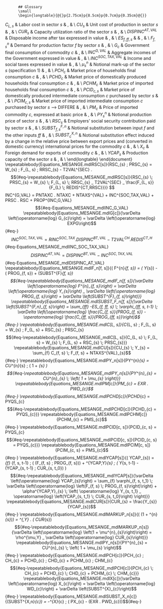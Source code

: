           ## Glossary
          \small
          \begin{longtable}{@{}p{2.75cm}p{8.5cm}p{0.7cm}p{0.35cm}@{}} 
$C_{L, s}$ & Labor cost in sector $s$ & \RaggedLeft \ref{Equations_MESANGE.mdlC[L, s]}, & \RaggedLeft \pageref{Equations_MESANGE.mdlC[L, s]} \\
 \midrule 
$CU_{s}$ & Unit cost of production in sector $s$ & \RaggedLeft \ref{Equations_MESANGE.mdlCU[s]}, & \RaggedLeft \pageref{Equations_MESANGE.mdlCU[s]} \\
 \midrule 
$CUR_{s}$ & Capacity utilization ratio of the sector $s$ & \RaggedLeft \ref{Equations_MESANGE.mdlCUR[s]}, & \RaggedLeft \pageref{Equations_MESANGE.mdlCUR[s]} \\
 \midrule 
$DISPINC^{AT,VAL}$ & Disposable income after tax expressed in value & \RaggedLeft \ref{Equations_MESANGE.mdlDISPINC_AT_VAL}, & \RaggedLeft \pageref{Equations_MESANGE.mdlDISPINC_AT_VAL} \\
 \midrule 
$ES_{f, ff, s}$ &  & \RaggedLeft \ref{Equations_MESANGE.mdlES[f, ff, s] :}, & \RaggedLeft \pageref{Equations_MESANGE.mdlES[f, ff, s] :} \\
 \midrule 
$F^{n}_{f, s}$ & Demand for production factor $f$ by sector $s$ & \RaggedLeft \ref{Equations_MESANGE.mdlF_n[f, s]}, & \RaggedLeft \pageref{Equations_MESANGE.mdlF_n[f, s]} \\
 \midrule 
$G_{c}$ &  Government final consumption of commodity $c$ & \RaggedLeft \ref{Equations_MESANGE.mdlG[c]}, & \RaggedLeft \pageref{Equations_MESANGE.mdlG[c]} \\
 \midrule 
$INC^{G,VAL}$ & Aggregate incomes of the Government expressed in value & \RaggedLeft \ref{Equations_MESANGE.mdlINC_G_VAL}, & \RaggedLeft \pageref{Equations_MESANGE.mdlINC_G_VAL} \\
 \midrule 
$INC^{SOC,TAX,VAL}$ & Income and social taxes expressed in value & \RaggedLeft \ref{Equations_MESANGE.mdlINC_SOC_TAX_VAL}, & \RaggedLeft \pageref{Equations_MESANGE.mdlINC_SOC_TAX_VAL} \\
 \midrule 
$\mu^{n}_{s}$ & Notional mark-up of the sector $s$ (specification 1) & \RaggedLeft \ref{Equations_MESANGE.mdlMARKUP_n[s]}, & \RaggedLeft \pageref{Equations_MESANGE.mdlMARKUP_n[s]} \\
 \midrule 
$PCH_{c}$ & Market price of households final consumption $c$ & \RaggedLeft \ref{Equations_MESANGE.mdlPCH[c]}, & \RaggedLeft \pageref{Equations_MESANGE.mdlPCH[c]} \\
 \midrule 
$PCHD_{c}$ & Market price of domestically produced households final consumption $c$ & \RaggedLeft \ref{Equations_MESANGE.mdlPCHD[c]}, & \RaggedLeft \pageref{Equations_MESANGE.mdlPCHD[c]} \\
 \midrule 
$PCHM_{c}$ & Market price of imported households final consumption $c$ & \RaggedLeft \ref{Equations_MESANGE.mdlPCHM[c]}, & \RaggedLeft \pageref{Equations_MESANGE.mdlPCHM[c]} \\
 \midrule 
$PCID_{c, s}$ & Market price of domestically produced intermediate consumption $c$ purchased by sector $s$ & \RaggedLeft \ref{Equations_MESANGE.mdlPCID[c, s]}, & \RaggedLeft \pageref{Equations_MESANGE.mdlPCID[c, s]} \\
 \midrule 
$PCIM_{c, s}$ & Market price of imported intermediate consumption $c$ purchased by sector $s$ --> DIFFERE & \RaggedLeft \ref{Equations_MESANGE.mdlPCIM[c, s]}, & \RaggedLeft \pageref{Equations_MESANGE.mdlPCIM[c, s]} \\
 \midrule 
$PM_{c}$ & Price of imported commodity $c$, expressed at basic price & \RaggedLeft \ref{Equations_MESANGE.mdlPM[c]}, & \RaggedLeft \pageref{Equations_MESANGE.mdlPM[c]} \\
 \midrule 
$PY^{n}_{s}$ & Notional production price of sector $s$ & \RaggedLeft \ref{Equations_MESANGE.mdlPY_n[s]}, & \RaggedLeft \pageref{Equations_MESANGE.mdlPY_n[s]} \\
 \midrule 
$RSC_{s}$ & Employers' social security contribution paid by sector $s$ & \RaggedLeft \ref{Equations_MESANGE.mdlRSC[s]}, & \RaggedLeft \pageref{Equations_MESANGE.mdlRSC[s]} \\
 \midrule 
$SUBST^{F,n}_{f, s}$ & Notional substitution between input $f$ and the other inputs $ff$ & \RaggedLeft \ref{Equations_MESANGE.mdlSUBST_F_n[f, s]}, & \RaggedLeft \pageref{Equations_MESANGE.mdlSUBST_F_n[f, s]} \\
 \midrule 
$SUBST^{X,n}_{c}$ & Notional substitution effect induced by a change in the relative price between export prices and (converted in domestic currency) international prices for the commodity $c$ & \RaggedLeft \ref{Equations_MESANGE.mdlSUBST_X_n[c]}, & \RaggedLeft \pageref{Equations_MESANGE.mdlSUBST_X_n[c]} \\
 \midrule 
$X_{c}$ & Foreign demand for exports of commodity $c$ & \RaggedLeft \ref{Equations_MESANGE.mdlX[c]}, & \RaggedLeft \pageref{Equations_MESANGE.mdlX[c]} \\
 \midrule 
$YCAP_{s}$ & Production capacity of the sector $s$ & \RaggedLeft \ref{Equations_MESANGE.mdlYCAP[s]}, & \RaggedLeft \pageref{Equations_MESANGE.mdlYCAP[s]} \\
\end{longtable}
  \ifx\fulldoc\undefined
  \end{document}
  \fi
\repeatablebody{Equations_MESANGE.mdlRSC[s]}{RSC_{s} \; PRSC_{s} = W_{s} \; F_{L, s} \; RRSC_{s} - T2VAL^{SEC} . \frac{F_{L, s}}{F_{L} \; REDIS^{CT,RRSC}}$${#eq-\repeatablebody{Equations_MESANGE_mdlRSC[s]}{RSC_{s} \; PRSC_{s} = W_{s} \; F_{L, s} \; RRSC_{s} _ T2VAL^{SEC} _ \frac{F_{L, s}}{F_{L} \; REDIS^{CT,RRSC}}}}
$$INC^{G,VAL} = PNTAXC . NTAXC + NTAXS^{VAL} + INC^{SOC,TAX,VAL} + PRSC . RSC + PROP^{INC,G,VAL}$${#eq-Equations_MESANGE_mdlINC_G_VAL}
\repeatablebody{Equations_MESANGE.mdlG[c]}{\varDelta \left(\operatorname{log} G_{c}\right) = \varDelta \left(\operatorname{log} EXPG\right)$${#eq-\repeatablebody{Equations_MESANGE_mdlG[c]}{\varDelta \left(\operatorname{log} G_{c}\right) = \varDelta \left(\operatorname{log} EXPG\right)}}
$$INC^{SOC,TAX,VAL} = RINC^{SOC,TAX} . DISPINC^{BT,VAL} - T2VAL^{CH} . REDIS^{CT,H}$${#eq-Equations_MESANGE_mdlINC_SOC_TAX_VAL}
$$DISPINC^{AT,VAL} = DISPINC^{BT,VAL} - INC^{SOC,TAX,VAL}$${#eq-Equations_MESANGE_mdlDISPINC_AT_VAL}
\repeatablebody{Equations_MESANGE.mdlF_n[f, s]}{\varDelta \left(\operatorname{log} F^{n}_{f, s}\right) = \varDelta \left(\operatorname{log} Y_{s}\right) - \varDelta \left(\operatorname{log} PROG_{f, s}\right) + \varDelta \left(SUBST^{F}_{f, s}\right)$${#eq-\repeatablebody{Equations_MESANGE_mdlF_n[f, s]}{\varDelta \left(\operatorname{log} F^{n}_{f, s}\right) = \varDelta \left(\operatorname{log} Y_{s}\right) _ \varDelta \left(\operatorname{log} PROG_{f, s}\right) + \varDelta \left(SUBST^{F}_{f, s}\right)}}
\repeatablebody{Equations_MESANGE.mdlSUBST_F_n[f, s]}{\varDelta \left(SUBST^{F,n}_{f, s}\right) = \sum_{ff} -ES_{f, ff, s} \; \varphi_{ff, s, t-1} \; \varDelta \left(\operatorname{log} \frac{C_{f, s}}{PROG_{f, s}} - \operatorname{log} \frac{C_{ff, s}}{PROG_{ff, s}}\right)$${#eq-\repeatablebody{Equations_MESANGE_mdlSUBST_F_n[f, s]}{\varDelta \left(SUBST^{F,n}_{f, s}\right) = \sum_{ff} _ES_{f, ff, s} \; \varphi_{ff, s, t_1} \; \varDelta \left(\operatorname{log} \frac{C_{f, s}}{PROG_{f, s}} _ \operatorname{log} \frac{C_{ff, s}}{PROG_{ff, s}}\right)}}
\repeatablebody{Equations_MESANGE.mdlC[L, s]}{C_{L, s} \; F_{L, s} = W_{s} \; F_{L, s} + RSC_{s} \; PRSC_{s}$${#eq-\repeatablebody{Equations_MESANGE_mdlC[L, s]}{C_{L, s} \; F_{L, s} = W_{s} \; F_{L, s} + RSC_{s} \; PRSC_{s}}}
\repeatablebody{Equations_MESANGE.mdlCU[s]}{CU_{s} \; Y_{s} = \sum_{f} C_{f, s} \; F_{f, s} + NTAXS^{VAL}_{s}$${#eq-\repeatablebody{Equations_MESANGE_mdlCU[s]}{CU_{s} \; Y_{s} = \sum_{f} C_{f, s} \; F_{f, s} + NTAXS^{VAL}_{s}}}
\repeatablebody{Equations_MESANGE.mdlPY_n[s]}{PY^{n}_{s} = CU^{n}_{s} \; \left( 1 + \mu_{s} \right)$${#eq-\repeatablebody{Equations_MESANGE_mdlPY_n[s]}{PY^{n}_{s} = CU^{n}_{s} \; \left( 1 + \mu_{s} \right)}}
\repeatablebody{Equations_MESANGE.mdlPM[c]}{PM_{c} = EXR . PWD_{c}$${#eq-\repeatablebody{Equations_MESANGE_mdlPM[c]}{PM_{c} = EXR _ PWD_{c}}}
\repeatablebody{Equations_MESANGE.mdlPCHD[c]}{PCHD_{c} = PYQS_{c}$${#eq-\repeatablebody{Equations_MESANGE_mdlPCHD[c]}{PCHD_{c} = PYQS_{c}}}
\repeatablebody{Equations_MESANGE.mdlPCHM[c]}{PCHM_{c} = PMS_{c}$${#eq-\repeatablebody{Equations_MESANGE_mdlPCHM[c]}{PCHM_{c} = PMS_{c}}}
\repeatablebody{Equations_MESANGE.mdlPCID[c, s]}{PCID_{c, s} = PYQS_{c}$${#eq-\repeatablebody{Equations_MESANGE_mdlPCID[c, s]}{PCID_{c, s} = PYQS_{c}}}
\repeatablebody{Equations_MESANGE.mdlPCIM[c, s]}{PCIM_{c, s} = PMS_{c}$${#eq-\repeatablebody{Equations_MESANGE_mdlPCIM[c, s]}{PCIM_{c, s} = PMS_{c}}}
\repeatablebody{Equations_MESANGE.mdlYCAP[s]}{\varDelta \left(\operatorname{log} YCAP_{s}\right) = \sum_{f} \varphi_{f, s, t-1} \; \varDelta \left(\operatorname{log} \left(F_{f, s} \; PROG_{f, s}\right)\right) + \alpha^{YCAP,Y}_{s} \; \left( \operatorname{log} Y_{s, t-1} - \operatorname{log} \left(YCAP_{s, t-1} \; CUR_{s, t_0}\right) \right)$${#eq-\repeatablebody{Equations_MESANGE_mdlYCAP[s]}{\varDelta \left(\operatorname{log} YCAP_{s}\right) = \sum_{f} \varphi_{f, s, t_1} \; \varDelta \left(\operatorname{log} \left(F_{f, s} \; PROG_{f, s}\right)\right) + \alpha^{YCAP,Y}_{s} \; \left( \operatorname{log} Y_{s, t_1} _ \operatorname{log} \left(YCAP_{s, t_1} \; CUR_{s, t_0}\right) \right)}}
\repeatablebody{Equations_MESANGE.mdlCUR[s]}{CUR_{s} = \frac{Y_{s}}{YCAP_{s}}$${#eq-\repeatablebody{Equations_MESANGE_mdlCUR[s]}{CUR_{s} = \frac{Y_{s}}{YCAP_{s}}}}
\repeatablebody{Equations_MESANGE.mdlMARKUP_n[s]}{\varDelta \left(\operatorname{log} \left(1 + \mu^{n}_{s}\right)\right) = \rho^{\mu,Y} . \varDelta \left(\operatorname{log} CUR_{s}\right)$${#eq-\repeatablebody{Equations_MESANGE_mdlMARKUP_n[s]}{\varDelta \left(\operatorname{log} \left(1 + \mu^{n}_{s}\right)\right) = \rho^{\mu,Y} _ \varDelta \left(\operatorname{log} CUR_{s}\right)}}
\repeatablebody{Equations_MESANGE.mdlPY_n[s]}{PY^{n}_{s} = CU^{n}_{s} \; \left( 1 + \mu_{s} \right)$${#eq-\repeatablebody{Equations_MESANGE_mdlPY_n[s]}{PY^{n}_{s} = CU^{n}_{s} \; \left( 1 + \mu_{s} \right)}}
\repeatablebody{Equations_MESANGE.mdlPCH[c]}{PCH_{c} \; CH_{c} = PCHD_{c} \; CHD_{c} + PCHM_{c} \; CHM_{c}$${#eq-\repeatablebody{Equations_MESANGE_mdlPCH[c]}{PCH_{c} \; CH_{c} = PCHD_{c} \; CHD_{c} + PCHM_{c} \; CHM_{c}}}
\repeatablebody{Equations_MESANGE.mdlX[c]}{\varDelta \left(\operatorname{log} X_{c}\right) = \varDelta \left(\operatorname{log} WD_{c}\right) + \varDelta \left(SUBST^{X}_{c}\right)$${#eq-\repeatablebody{Equations_MESANGE_mdlX[c]}{\varDelta \left(\operatorname{log} X_{c}\right) = \varDelta \left(\operatorname{log} WD_{c}\right) + \varDelta \left(SUBST^{X}_{c}\right)}}
\repeatablebody{Equations_MESANGE.mdlSUBST_X_n[c]}{\varDelta \left(SUBST^{X,n}_{c}\right) = -\eta^{X}_{c} \; \varDelta \left(\operatorname{log} PX_{c} - \operatorname{log} \left(EXR . PWD_{c}\right)\right)$${#eq-\repeatablebody{Equations_MESANGE_mdlSUBST_X_n[c]}{\varDelta \left(SUBST^{X,n}_{c}\right) = _\eta^{X}_{c} \; \varDelta \left(\operatorname{log} PX_{c} _ \operatorname{log} \left(EXR _ PWD_{c}\right)\right)}}
